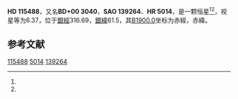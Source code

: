 {{Starbox begin
| name = HD 115488
}}
{{Starbox observe
| epoch = [[J2000.0|J2000.0]]
| constell = {{星座名待查}}<ref name=SIMBAD>{{cite web
 | url=http://simbad.u-strasbg.fr/simbad/sim-id?Ident=HR+5014
 | title=Pulsating variable Star
 | publisher=Centre de Données astronomiques de Strasbourg
 | work=SIMBAD
 | accessdate=2012-07-13
 | archive-date=2016-03-17
 | archive-url=https://web.archive.org/web/20160317094048/http://simbad.u-strasbg.fr/simbad/sim-id?Ident=HR+5014
 | dead-url=no
 }}</ref><ref name=DATA>{{cite web
 | url=http://vizier.u-strasbg.fr/viz-bin/VizieR-5?-out.add=.&-source=5050&-corr=PK=HR&-out.max=9999&HR=5014
 | title=VizieR Detailed Page
 | accessdate=2012-07-13
 | archive-date=2016-03-04
 | archive-url=https://web.archive.org/web/20160304235515/http://vizier.u-strasbg.fr/viz-bin/VizieR-5?-out.add=.&-source=5050&-corr=PK=HR&-out.max=9999&HR=5014
 | dead-url=no
 }}</ref>
| 星官 = 
| ra = {{RA|13|17|29.9}}<ref name=SIMBAD /><ref name=DATA />
| dec = {{DEC|-0|40|36}}<ref name=SIMBAD /><ref name=DATA />
| appmag_v = 6.37<ref name=SIMBAD /><ref name=DATA />
}}
{{Starbox character
| class = F0V<ref name=SIMBAD /><ref name=DATA />
| b-v = 0.26<ref name=SIMBAD /><ref name=DATA />
| u-b = 0.04<ref name=SIMBAD /><ref name=DATA />
| r-i = <ref name=SIMBAD /><ref name=DATA />
| variable = 
}}
{{Starbox astrometry
| radial_v = 0.04
| prop_mo_ra = -20
| parallax = 
| p_error = 
}}
{{Starbox catalog
| names =BD+00 3040，[[SAO星表|SAO]] 139264，[[HD星表|HD]] 115488，[[HR星表|HR]] 5014}}
{{Starbox reference |Simbad=HR+5014}}
{{Starbox end}}

'''HD 115488'''，又名'''BD+00 3040'''，'''SAO 139264'''、'''HR 5014'''，是一颗恒星<ref name=SIMBAD /><ref name=DATA />，视星等为6.37，位于[[銀道座標系|銀經]]316.69，[[銀道座標系|銀緯]]61.5，其[[B1900.0|B1900.0]]坐标为赤經{{RA|13|12|22.6}}，赤緯{{DEC|-0|61.5|55}}。

== 参考文献 ==
{{reflist}}

{{star-stub}}

[[Category:HD和HDE天體|115488]]
[[Category:HR天體|5014]]
[[Category:SAO天體|139264]]